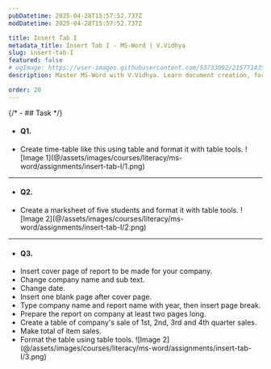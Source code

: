 ```yaml
---
pubDatetime: 2025-04-28T15:57:52.737Z
modDatetime: 2025-04-28T15:57:52.737Z

title: Insert Tab I
metadata_title: Insert Tab I - MS-Word | V.Vidhya
slug: insert-tab-I
featured: false
# ogImage: https://user-images.githubusercontent.com/53733092/215771435-25408246-2309-4f8b-a781-1f3d93bdf0ec.png
description: Master MS-Word with V.Vidhya. Learn document creation, formatting, mail merge and other professional skills with real-world applications.

order: 20
---
```


{/* - ## Task */}

- #### Q1.

<ul class="list-[circle]">
    <li>
        Create time-table like this using table and format it with table tools.
        ![Image 1](@/assets/images/courses/literacy/ms-word/assignments/insert-tab-I/1.png)
    </li>
</ul>

---

- #### Q2.

<ul class="list-[circle]">
    <li>
       Create a marksheet of five students and format it with table tools.
        ![Image 2](@/assets/images/courses/literacy/ms-word/assignments/insert-tab-I/2.png)
    </li>
</ul>

---

- #### Q3.

<ul class="list-[circle]">
    <li>Insert cover page of report to be made for your company.</li>
    <li>Change company name and sub text.</li>
    <li>Change date.</li>
    <li>Insert one blank page after cover page.</li>
    <li>Type company name and report name with year, then insert page break.</li>
    <li>Prepare the report on company at least two pages long.</li>
    <li>Create a table of company's sale of 1st, 2nd, 3rd and 4th quarter sales.</li>
    <li>Make total of item sales.</li>
    <li>
        Format the table using table tools.
        ![Image 2](@/assets/images/courses/literacy/ms-word/assignments/insert-tab-I/3.png)
    </li>
</ul>